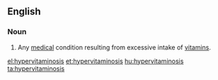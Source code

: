 ==English==
{{wikipedia}}

===Noun===
{{en-noun|hypervitaminoses}}

# Any [[medical]] condition resulting from excessive intake of [[vitamin]]s.

[[el:hypervitaminosis]]
[[et:hypervitaminosis]]
[[hu:hypervitaminosis]]
[[ta:hypervitaminosis]]